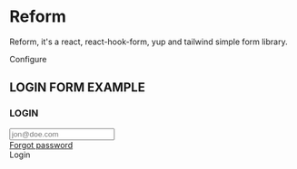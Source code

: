 
[//]: # 'import "../reform.scss";'

<Meta title="reform/Get Started" />

# Reform

Reform, it's a react, react-hook-form, yup and tailwind simple form library.

<div className="subheading">Configure</div>

## LOGIN FORM EXAMPLE

<Canvas>
  <div className="max-w-sm p-6 border">
    <h3 className="mb-4">LOGIN</h3>
    <Form schema={schema} onSubmit={handleSubmit}>
      <div className="flex flex-col gap-4">
        <div>
          <Input
            label="E-mail"
            name="email"
            placeholder="jon@doe.com"
            className="text-gray-800 "
          />
        </div>
        <div>
          <PasswordInput
            label="Password"
            name="password"
            placeholder="your strong password"
            className="text-gray-800 "
          />
        </div>
        <div className="flex justify-between">
          <Checkbox label="Remember me" name="remember" labelPosition="right" />
          <a href="#" className="text-primary mb-1 text-sm">
            Forgot password
          </a>
        </div>
        <div>
          <Submit>Login</Submit>
        </div>
      </div>
    </Form>
  </div>
</Canvas>

